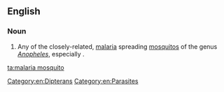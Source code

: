 ==English==

===Noun===
{{wikipedia|Anopheles gambiae|Malaria mosquito}}
{{en-noun}}

# Any of the closely-related, [[malaria]] spreading [[mosquito]]s of the genus ''[[Anopheles]]'', especially {{taxlink|Anopheles gambiae|species|noshow=1}}.

[[Category:en:Dipterans]]
[[Category:en:Parasites]]

[[ta:malaria mosquito]]